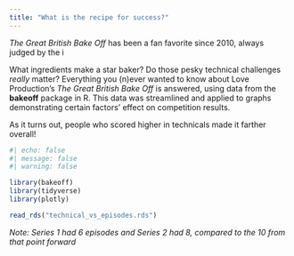 ```yaml
---
title: "What is the recipe for success?"
---
```


*The Great British Bake Off* has been a fan favorite since 2010, always judged by the i


What ingredients make a star baker? Do those pesky technical challenges *really* matter? Everything you (n)ever wanted to know about Love Production's *The Great British Bake Off*  is answered, using data from the **bakeoff** package in R. This data was streamlined and applied to graphs demonstrating certain factors' effect on competition results.

As it turns out, people who scored higher in technicals made it farther overall!

```r
#| echo: false
#| message: false
#| warning: false

library(bakeoff)
library(tidyverse)
library(plotly)

read_rds("technical_vs_episodes.rds")
```


*Note: Series 1 had 6 episodes and Series 2 had 8, compared to the 10 from that point forward*